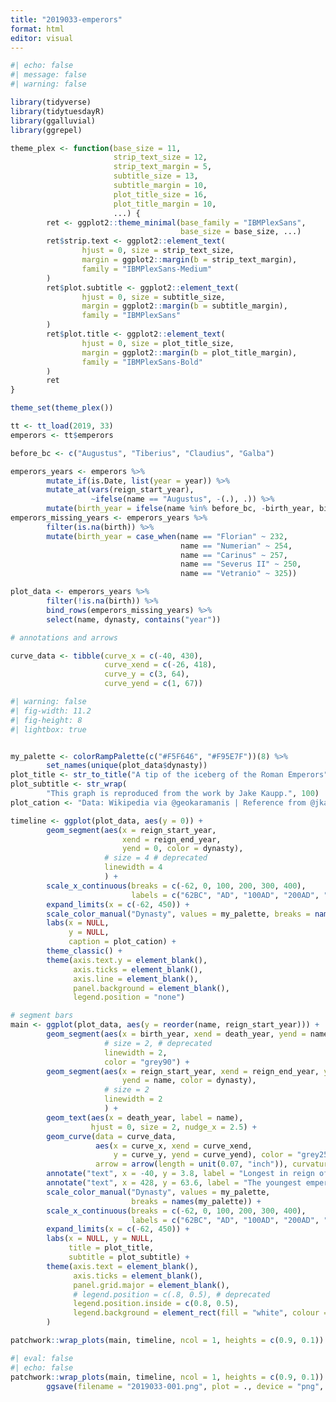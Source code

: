 ```yaml
---
title: "2019033-emperors"
format: html
editor: visual
---
```


```r
#| echo: false
#| message: false
#| warning: false

library(tidyverse)
library(tidytuesdayR)
library(ggalluvial)
library(ggrepel)

theme_plex <- function(base_size = 11,
                       strip_text_size = 12,
                       strip_text_margin = 5,
                       subtitle_size = 13,
                       subtitle_margin = 10,
                       plot_title_size = 16,
                       plot_title_margin = 10,
                       ...) {
        ret <- ggplot2::theme_minimal(base_family = "IBMPlexSans",
                                      base_size = base_size, ...)
        ret$strip.text <- ggplot2::element_text(
                hjust = 0, size = strip_text_size,
                margin = ggplot2::margin(b = strip_text_margin),
                family = "IBMPlexSans-Medium"
        )
        ret$plot.subtitle <- ggplot2::element_text(
                hjust = 0, size = subtitle_size,
                margin = ggplot2::margin(b = subtitle_margin),
                family = "IBMPlexSans"
        )
        ret$plot.title <- ggplot2::element_text(
                hjust = 0, size = plot_title_size,
                margin = ggplot2::margin(b = plot_title_margin),
                family = "IBMPlexSans-Bold"
        )
        ret
}

theme_set(theme_plex())

tt <- tt_load(2019, 33)
emperors <- tt$emperors
```

```r
before_bc <- c("Augustus", "Tiberius", "Claudius", "Galba")

emperors_years <- emperors %>% 
        mutate_if(is.Date, list(year = year)) %>% 
        mutate_at(vars(reign_start_year), 
                  ~ifelse(name == "Augustus", -(.), .)) %>% 
        mutate(birth_year = ifelse(name %in% before_bc, -birth_year, birth_year))
emperors_missing_years <- emperors_years %>% 
        filter(is.na(birth)) %>% 
        mutate(birth_year = case_when(name == "Florian" ~ 232,
                                      name == "Numerian" ~ 254, 
                                      name == "Carinus" ~ 257,
                                      name == "Severus II" ~ 250,
                                      name == "Vetranio" ~ 325))

plot_data <- emperors_years %>% 
        filter(!is.na(birth)) %>% 
        bind_rows(emperors_missing_years) %>% 
        select(name, dynasty, contains("year"))

# annotations and arrows

curve_data <- tibble(curve_x = c(-40, 430), 
                     curve_xend = c(-26, 418), 
                     curve_y = c(3, 64), 
                     curve_yend = c(1, 67))
```

```r
#| warning: false
#| fig-width: 11.2
#| fig-height: 8
#| lightbox: true


my_palette <- colorRampPalette(c("#F5F646", "#F95E7F"))(8) %>% 
        set_names(unique(plot_data$dynasty))
plot_title <- str_to_title("A tip of the iceberg of the Roman Emperors")
plot_subtitle <- str_wrap(
        "This graph is reproduced from the work by Jake Kaupp.", 100)
plot_cation <- "Data: Wikipedia via @geokaramanis | Reference from @jkaupp"

timeline <- ggplot(plot_data, aes(y = 0)) +
        geom_segment(aes(x = reign_start_year, 
                         xend = reign_end_year, 
                         yend = 0, color = dynasty), 
                     # size = 4 # deprecated
                     linewidth = 4
                     ) +
        scale_x_continuous(breaks = c(-62, 0, 100, 200, 300, 400), 
                           labels = c("62BC", "AD", "100AD", "200AD", "300AD", "400AD")) +
        expand_limits(x = c(-62, 450)) +
        scale_color_manual("Dynasty", values = my_palette, breaks = names(my_palette)) +
        labs(x = NULL, 
             y = NULL, 
             caption = plot_cation) +
        theme_classic() +
        theme(axis.text.y = element_blank(),
              axis.ticks = element_blank(),
              axis.line = element_blank(),
              panel.background = element_blank(),
              legend.position = "none")

# segment bars
main <- ggplot(plot_data, aes(y = reorder(name, reign_start_year))) +
        geom_segment(aes(x = birth_year, xend = death_year, yend = name), 
                     # size = 2, # deprecated
                     linewidth = 2, 
                     color = "grey90") +
        geom_segment(aes(x = reign_start_year, xend = reign_end_year, y = name, 
                         yend = name, color = dynasty), 
                     # size = 2
                     linewidth = 2
                     ) +
        geom_text(aes(x = death_year, label = name), 
                  hjust = 0, size = 2, nudge_x = 2.5) +
        geom_curve(data = curve_data, 
                   aes(x = curve_x, xend = curve_xend, 
                       y = curve_y, yend = curve_yend), color = "grey25",
                   arrow = arrow(length = unit(0.07, "inch")), curvature = .7) +
        annotate("text", x = -40, y = 3.8, label = "Longest in reign of 40 years", size = 2.4) +
        annotate("text", x = 428, y = 63.6, label = "The youngest emperor", size = 2.4) +
        scale_color_manual("Dynasty", values = my_palette, 
                           breaks = names(my_palette)) +
        scale_x_continuous(breaks = c(-62, 0, 100, 200, 300, 400), 
                           labels = c("62BC", "AD", "100AD", "200AD", "300AD", "400AD")) +
        expand_limits(x = c(-62, 450)) +
        labs(x = NULL, y = NULL,
             title = plot_title,
             subtitle = plot_subtitle) +
        theme(axis.text = element_blank(),
              axis.ticks = element_blank(),
              panel.grid.major = element_blank(),
              # legend.position = c(.8, 0.5), # deprecated
              legend.position.inside = c(0.8, 0.5),
              legend.background = element_rect(fill = "white", colour = "white")
        )

patchwork::wrap_plots(main, timeline, ncol = 1, heights = c(0.9, 0.1))
```

```r
#| eval: false
#| echo: false
patchwork::wrap_plots(main, timeline, ncol = 1, heights = c(0.9, 0.1)) %>% 
        ggsave(filename = "2019033-001.png", plot = ., device = "png", path = "plot")
```

